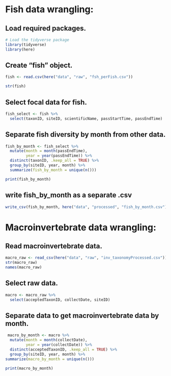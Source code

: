 # Fish data wrangling:

## Load required packages.

```r
# Load the tidyverse package
library(tidyverse)
library(here)

```

## Create "fish" object.

```r

fish <- read.csv(here("data", "raw", "fsh_perFish.csv"))

str(fish)
```

## Select focal data for fish.

```r


fish_select <- fish %>% 
  select(taxonID, siteID, scientificName, passStartTime, passEndTime)
```

## Separate fish diversity by month from other data.

```r


fish_by_month <- fish_select %>% 
  mutate(month = month(passEndTime),
         year = year(passEndTime)) %>% 
  distinct(taxonID, .keep_all = TRUE) %>% 
  group_by(siteID, year, month) %>% 
  summarize(fish_by_month = unique(n()))

print(fish_by_month) 
```

## write fish_by_month as a separate .csv

```r

write_csv(fish_by_month, here("data", "processed", "fish_by_month.csv"))
```

# Macroinvertebrate data wrangling:

## Read macroinvertebrate data.

```r
macro_raw <- read_csv(here("data", "raw", "inv_taxonomyProcessed.csv")) 
str(macro_raw)
names(macro_raw)
```

## Select raw data.

```r
macro <- macro_raw %>% 
  select(acceptedTaxonID, collectDate, siteID)
```

## Separate data to get macroinvertebrate data by month.

```r
 macro_by_month <- macro %>% 
  mutate(month = month(collectDate),
         year = year(collectDate)) %>%
  distinct(acceptedTaxonID, .keep_all = TRUE) %>% 
  group_by(siteID, year, month) %>% 
summarize(macro_by_month = unique(n()))

print(macro_by_month)

```
